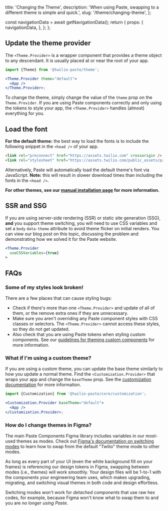   title: 'Changing the Theme',
  description: 'When using Paste, swapping to a different theme is simple and quick.',
  slug: '/theme/changing-theme',
};




  const navigationData = await getNavigationData();
  return {
    props: {
      navigationData,
    },
  };
};

<GenericHeader name={meta.title} description={meta.description} categoryRoute={SidebarCategoryRoutes.THEME}>
  <PageHeaderSeparator>
    <Separator orientation="horizontal" />
  </PageHeaderSeparator>
</GenericHeader>


 <contentwrapper>

<PageAside data={mdxHeadings} />

<content>

## Update the theme provider

The `<Theme.Provider>` is a wrapper component that provides a theme object to any descendant. It is usually placed at or near the root of your app.

```jsx
import {Theme} from '@twilio-paste/theme';

<Theme.Provider theme="default">
  <App />
</Theme.Provider>;
```

To change the theme, simply change the value of the `theme` prop on the `Theme.Provider`. If you are using Paste components correctly and only using the tokens to style your app, the `<Theme.Provider>` handles (almost) everything for you.

## Load the font

**For the default theme:** the best way to load the fonts is to include the following snippet in the `<head />` of your app.

```html
<link rel="preconnect" href="https://assets.twilio.com" crossorigin />
<link rel="stylesheet" href="https://assets.twilio.com/public_assets/paste-fonts/1.5.2/fonts.css" />
```

Alternatively, Paste will automatically load the default theme's font via JavaScript. **Note:** this will result in slower download times than including the fonts in the `<head />`.

**For other themes, see our [manual installation page](/introduction/for-engineers/manual-installation/#how-to-load-the-right-font) for more information.**

## SSR and SSG

If you are using server-side rendering (SSR) or static site generation (SSG), <strong>and</strong> you support theme switching, you will need to use CSS variables and set a `body` `data-theme` attribute to avoid theme flicker on initial renders. You can view our <Anchor href="/blog/2025-03-20-css-variables-ssr-ssg/">blog post</Anchor> on this topic, discussing the problem and demonstrating how we solved it for the Paste website. 

```jsx
<Theme.Provider
  useCSSVariables={true}
>
```

## FAQs

### Some of my styles look broken!

There are a few places that can cause styling bugs:

- Check if there's more than one `<Theme.Provider>` and update of all of them, or the remove extra ones if they are unnecessary.
- Make sure you aren't overriding any Paste component styles with CSS classes or selectors. The `<Theme.Provider>` cannot access these styles, so they do not get updated.
- Also check that you are using Paste tokens when styling custom components. See our [guidelines for theming custom components](/theme/#using-tokens-in-custom-components) for more information.

### What if I'm using a custom theme?

If you are using a custom theme, you can update the base theme similarly to how you update a normal theme. Find the `<Customization.Provider>` that wraps your app and change the `baseTheme` prop. See the [customization documentation](/customization/customization-provider/) for more information.

```jsx
import {Customization} from '@twilio-paste/core/customization';

<Customization.Provider baseTheme="default">
  <App />
</Customization.Provider>;
```

### How do I change themes in Figma?

The main Paste Components Figma library includes variables in our most-used themes as modes. Check out [Figma's documentation on switching modes](https://help.figma.com/hc/en-us/articles/15343816063383-Modes-for-variables#h_01H3ADKDF7JBTRV1Z5P1X1DZVE) to learn how to swap from the default "Twilio" theme mode to other modes.

As long as every part of your UI (even the white background fill on your frames) is referencing our design tokens in Figma, swapping between modes (i.e., themes) will work smoothly. Your design files will be 1-to-1 with the components your engineering team uses, which makes upgrading, migrating, and switching visual themes in both code and design effortless.

Switching modes won't work for *detached components* that use raw hex codes, for example, because Figma won't know what to swap them to and you are *no longer using Paste*.

</content>
</contentwrapper>
